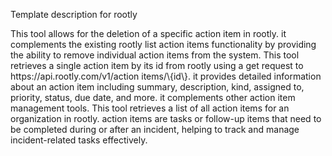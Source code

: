 Template description for rootly

<Accordion title="Delete Action Item">
This tool allows for the deletion of a specific action item in rootly. it complements the existing rootly list action items functionality by providing the ability to remove individual action items from the system.
</Accordion>

<Accordion title="Get Action Item Details">
This tool retrieves a single action item by its id from rootly using a get request to https://api.rootly.com/v1/action items/\{id\}. it provides detailed information about an action item including summary, description, kind, assigned to, priority, status, due date, and more. it complements other action item management tools.
</Accordion>

<Accordion title="List Action Items">
This tool retrieves a list of all action items for an organization in rootly. action items are tasks or follow-up items that need to be completed during or after an incident, helping to track and manage incident-related tasks effectively.
</Accordion>

